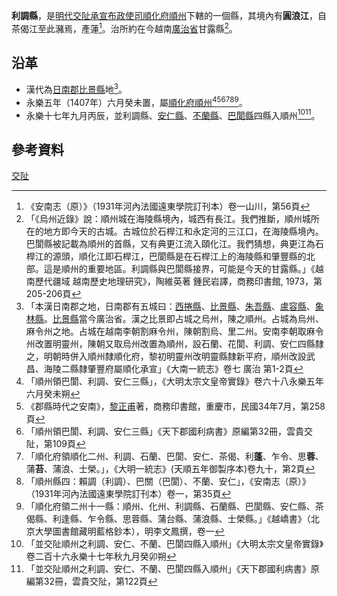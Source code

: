 '''利調縣'''，是[[明代|明代]][[交阯承宣布政使司|交阯承宣布政使司]][[順化府|順化府]][[順州_(交阯)|順州]]下轄的一個縣，其境內有'''圓浪江'''，自茶偈江至此瀦焉，產蓮<ref>《安南志（原）》（1931年河內法國遠東學院訂刊本）卷一山川，第56頁</ref>。治所約在今越南[[廣治省|廣治省]]甘露縣<ref>「《烏州近錄》說：順州城在海陵縣境內，城西有長江。我們推斷，順州城所在的地方即今天的古城。古城位於石桿江和永定河的三江口，在海陵縣境內。巴閬縣被記載為順州的首縣，又有典更江流入頤化江。我們猜想，典更江為石桿江的源頭，順化江即石桿江，巴閬縣是在石桿江上的海陵縣和肇豐縣的北部。這是順州的重要地區。利調縣與巴閬縣接界，可能是今天的甘露縣。」《越南歷代疆域 越南歷史地理研究》，陶維英著 鍾民岩譯，商務印書館, 1973，第205-206頁</ref>。
== 沿革 ==
* 漢代為[[日南郡|日南郡]][[比景縣|比景縣]]地<ref>「本漢日南郡之地，日南郡有五城曰：[[西捲縣|西捲縣]]、[[比景縣|比景縣]]、[[朱吾縣|朱吾縣]]、[[盧容縣|盧容縣]]、[[象林縣|象林縣]]。[[比景縣|比景縣]]當今廣治省。漢之比景即占城之烏州，陳之順州。占城為烏州、麻令州之地。占城在越南李朝割麻令州，陳朝割烏、里二州。安南李朝取麻令州改置明靈州，陳朝又取烏州改置為順州，設石蘭、花閬、利調、安仁四縣隸之，明朝時併入順州隸順化府，黎初明靈州改明靈縣隸新平府，順州改設武昌、海陵二縣隸肇豐府屬順化承宣」《大南一統志》卷七 廣治 第1-2頁</ref>。
* 永樂五年（1407年）六月癸未置，屬[[順化府|順化府]][[順州_(交阯)|順州]]<ref>「順州領巴閬、利調、安仁三縣」，《大明太宗文皇帝實錄》卷六十八永樂五年六月癸未朔</ref><ref>《郡縣時代之安南》，[[黎正甫|黎正甫]]著，商務印書館，重慶市，民國34年7月，第258頁</ref><ref>「順州領巴閬、利調、安仁三縣」《天下郡國利病書》原編第32冊，雲貴交阯，第109頁</ref><ref>「順化府領順化二州、利調、石蘭、巴閬、安仁、茶偈、利'''蓬'''、乍令、思'''蓉'''、蒲'''苔'''、蒲浪、士榮。」，《大明一統志》(天順五年御製序本)卷九十，第2頁</ref><ref>「順州縣四：賴調（利調）、巴關（巴閬）、不蘭、安仁」，《安南志（原）》（1931年河內法國遠東學院訂刊本）卷一，第35頁</ref><ref>「順化府領二州十一縣：順州、化州、利調縣、石蘭縣、巴閬縣、安仁縣、茶偈縣、利逢縣、乍令縣、思蓉縣、蒲台縣、蒲浪縣、士榮縣。」《越嶠書》（北京大學圖書館藏明藍格鈔本），明李文鳳撰，卷一</ref>。
* 永樂十七年九月丙辰，並利調縣、[[安仁縣_(交阯)|安仁縣]]、[[不蘭縣|不蘭縣]]、[[巴閬縣|巴閬縣]]四縣入順州<ref>「並交阯順州之利調、安仁、不蘭、巴閬四縣入順州」《大明太宗文皇帝實錄》卷二百十六永樂十七年秋九月癸卯朔</ref><ref>「並交阯順州之利調、安仁、不蘭、巴閬四縣入順州」《天下郡國利病書》原編第32冊，雲貴交阯，第122頁</ref>。
== 參考資料 ==
{{reflist}}
{{交阯承宣布政使司行政區劃}}
[[Category:明朝縣份|交阯]]